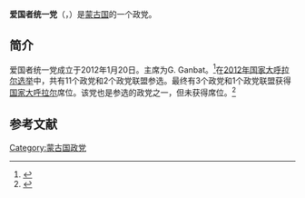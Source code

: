 '''爱国者统一党'''（{{lang-mn|Эх Орончдын Нэгдсэн Нам}}，{{lang-en|United Party of Patriots}}）是[[蒙古国|蒙古国]]的一个政党。

==简介==
爱国者统一党成立于2012年1月20日。主席为G. Ganbat。<ref>{{Cite web |url=http://www.infomongolia.com/ct/ci/3039/138/Mongolian%20political%20parties |title=Political Parties of Mongolia, InfoMongolia.com, Retrieved 2014-05-15 |accessdate=2014-05-15 |archiveurl=https://web.archive.org/web/20140517121655/http://www.infomongolia.com/ct/ci/3039/138/Mongolian%20political%20parties |archivedate=2014-05-17 |deadurl=yes }}</ref>在[[2012年蒙古国会选举|2012年国家大呼拉尔选举]]中，共有11个政党和2个政党联盟参选。最终有3个政党和1个政党联盟获得[[国家大呼拉尔|国家大呼拉尔]]席位。该党也是参选的政党之一，但未获得席位。<ref>{{Cite web |url=http://gb.cri.cn/27824/2012/05/18/2225s3689705.htm |title=蒙古前总统获保释 各政党领取参选证书，国际在线，2012-05-18 |accessdate=2014-05-15 |archive-date=2014-05-17 |archive-url=https://web.archive.org/web/20140517134034/http://gb.cri.cn/27824/2012/05/18/2225s3689705.htm |dead-url=no }}</ref>

==参考文献==
{{reflist}}

{{蒙古国政党}}
[[Category:蒙古国政党|Category:蒙古国政党]]
